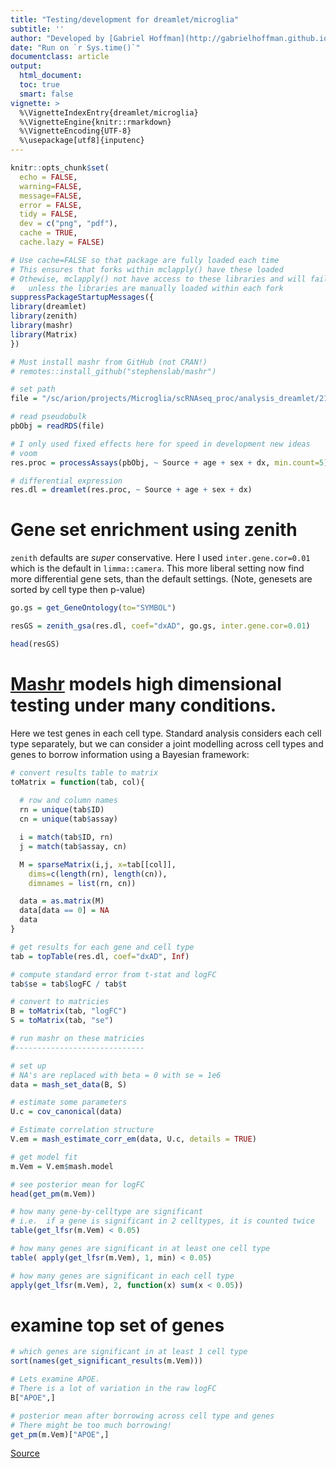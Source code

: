 ```yaml
---
title: "Testing/development for dreamlet/microglia"
subtitle: ''
author: "Developed by [Gabriel Hoffman](http://gabrielhoffman.github.io/)"
date: "Run on `r Sys.time()`"
documentclass: article
output: 
  html_document:
  toc: true
  smart: false
vignette: >
  %\VignetteIndexEntry{dreamlet/microglia}
  %\VignetteEngine{knitr::rmarkdown}
  %\VignetteEncoding{UTF-8}
  %\usepackage[utf8]{inputenc}
---
```



<!--- 
cd /hpc/users/hoffmg01/work/nps_ad
ml python
R

system("ml git; git pull")
rmarkdown::render("microglia_test.Rmd");

# https://hoffmg01.u.hpc.mssm.edu/nps_ad/
--->



```r
knitr::opts_chunk$set(
  echo = FALSE,
  warning=FALSE,
  message=FALSE,
  error = FALSE,
  tidy = FALSE,
  dev = c("png", "pdf"),
  cache = TRUE,
  cache.lazy = FALSE)
```

```r
# Use cache=FALSE so that package are fully loaded each time
# This ensures that forks within mclapply() have these loaded
# Othewise, mclapply() not have access to these libraries and will fail 
#   unless the libraries are manually loaded within each fork
suppressPackageStartupMessages({
library(dreamlet)
library(zenith)
library(mashr)
library(Matrix)
})

# Must install mashr from GitHub (not CRAN!)
# remotes::install_github("stephenslab/mashr")
```

```r

# set path
file = "/sc/arion/projects/Microglia/scRNAseq_proc/analysis_dreamlet/210927_fresh-mg_pass2.export.pbObj.RDS"

# read pseudobulk
pbObj = readRDS(file)

# I only used fixed effects here for speed in development new ideas
# voom
res.proc = processAssays(pbObj, ~ Source + age + sex + dx, min.count=5)

# differential expression
res.dl = dreamlet(res.proc, ~ Source + age + sex + dx)
```

# Gene set enrichment using zenith
`zenith` defaults are *super* conservative.  Here I used `inter.gene.cor=0.01` which is the default in `limma::camera`.  This more liberal setting now find more differential gene sets, than the default settings. (Note, genesets are sorted by cell type then p-value)
```r
go.gs = get_GeneOntology(to="SYMBOL")

resGS = zenith_gsa(res.dl, coef="dxAD", go.gs, inter.gene.cor=0.01)

head(resGS)
```

# [Mashr](https://www.nature.com/articles/s41588-018-0268-8) models high dimensional testing under many conditions.
Here we test genes in each cell type.  Standard analysis considers each cell type separately, but we can consider a joint modelling across cell types and genes to borrow information using a Bayesian framework:

```r
# convert results table to matrix
toMatrix = function(tab, col){
  
  # row and column names
  rn = unique(tab$ID)
  cn = unique(tab$assay)

  i = match(tab$ID, rn)
  j = match(tab$assay, cn)

  M = sparseMatrix(i,j, x=tab[[col]], 
    dims=c(length(rn), length(cn)),
    dimnames = list(rn, cn))

  data = as.matrix(M)
  data[data == 0] = NA 
  data
}

# get results for each gene and cell type
tab = topTable(res.dl, coef="dxAD", Inf)

# compute standard error from t-stat and logFC
tab$se = tab$logFC / tab$t

# convert to matricies
B = toMatrix(tab, "logFC")
S = toMatrix(tab, "se")

# run mashr on these matricies
#-----------------------------

# set up
# NA's are replaced with beta = 0 with se = 1e6 
data = mash_set_data(B, S)

# estimate some parameters
U.c = cov_canonical(data)

# Estimate correlation structure 
V.em = mash_estimate_corr_em(data, U.c, details = TRUE)

# get model fit
m.Vem = V.em$mash.model
```

```r
# see posterior mean for logFC
head(get_pm(m.Vem))

# how many gene-by-celltype are significant
# i.e.  if a gene is significant in 2 celltypes, it is counted twice
table(get_lfsr(m.Vem) < 0.05)

# how many genes are significant in at least one cell type
table( apply(get_lfsr(m.Vem), 1, min) < 0.05)

# how many genes are significant in each cell type
apply(get_lfsr(m.Vem), 2, function(x) sum(x < 0.05))
```

# examine top set of genes
```r
# which genes are significant in at least 1 cell type
sort(names(get_significant_results(m.Vem)))

# Lets examine APOE.
# There is a lot of variation in the raw logFC
B["APOE",]

# posterior mean after borrowing across cell type and genes
# There might be too much borrowing!
get_pm(m.Vem)["APOE",]
```





[Source](https://github.com/GabrielHoffman/nps_ad/blob/master/microglia_test.Rmd)





















